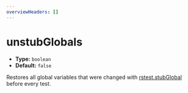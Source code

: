 ```yaml
---
overviewHeaders: []
---
```


# unstubGlobals

- **Type:** `boolean`
- **Default:** `false`

Restores all global variables that were changed with [rstest.stubGlobal](/api/rstest/utilities#rsteststubglobal) before every test.
